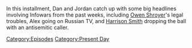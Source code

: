 {{DEFAULTSORT:
    #_EPISODE_0848:The News Blitz
}}{{Episode
    | title           = The News Blitz
    | caption         = Listen to this episode on [https://knowledgefight.libsyn.com/848-the-news-blitz Libsyn] [https://open.spotify.com/episode/3zU2iYMZmA6wquK1raeCSX Spotify], Read the [[Transcript/848: The News Blitz|Unofficial Transcript]], View discussion on [https://reddit.com/16flc1f Reddit]
    | episodeNumber   = 848
    | length          = 02:02:37
    | airDate         = September 11, 2023
    | episodeType     = [[:Category:Present Day|Present Day]]
    | appearance      = [[Owen Shroyer]], [[Harrison Smith]], [[Vladimir Putin]], [[Yevgeny Prigozhin]], [[Vladimir Solovyov]], [[Rush Limbaugh]], [[Donald Trump]]
    | previousEpisode = [[847: Chatting with Sophie From Mars]]
    | nextEpisode     = [[849: Chatting with EJ Dickson]]
}}

{{Stub}}

In this installment, Dan and Jordan catch up with some big headlines involving Infowars from the past weeks, including [[Owen Shroyer]]'s legal troubles, Alex going on Russian TV, and [[Harrison Smith]] dropping the ball with an antisemitic caller.

[[Category:Episodes]]
[[Category:Present Day]]
